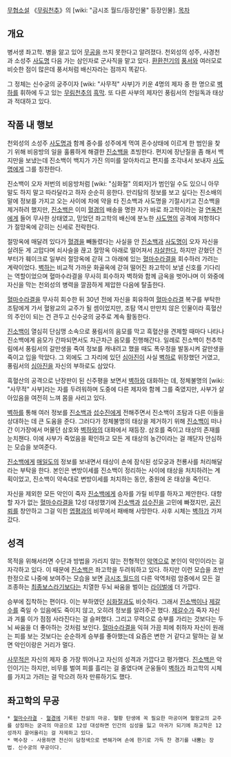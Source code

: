 [[무협소설]] 《[[무림천추]]》의 [wiki: "금시조 월드/등장인물" 등장인물].
[[목차]]
== 개요 ==
병서생 좌고학. 병을 앓고 있어 [[무공]]을 쓰지 못한다고 알려졌다. 천외성의 성주, 사경천과 소성주 [[사도명]] 다음 가는 삼인자로 군사직을 맡고 있다. [[환환전기]]의 [[풍서]]와 여러모로 비슷한 점이 많은데 풍서처럼 배신자라는 점까지 똑같다.

그 정체는 신수궁의 궁주이자 [wiki: "사무적" 사부]가 키운 4명의 제자 중 한 명으로 [[벽하]]를 휘하에 두고 있는 [[무림천추]]의 [[흑막]]. 또 다른 사부의 제자인 풍림서의 천일독과 태상과 적대하고 있다.

== 작품 내 행보 ==
천외성의 소성주 [[사도명]]과 함께 중수를 성주에게 먹여 혼수상태에 이르게 한 범인을 찾기 위해 비응방의 일을 훌륭하게 해결한 [[진소백]]을 초빙한다. 편지에 장난질을 좀 해서 백지만을 보냈는데 진소백이 백지가 가진 의미를 알아차리고 편지를 조각내서 보내자 [[사도명]]에게 그를 칭찬한다.

진소백이 오자 저번의 비응방처럼 [wiki: "심화절" 의뢰자]가 범인일 수도 있으니 아무 말도 하지 말고 따라달라고 하자 순순히 응한다. 만리탐의 정보를 보고 싶다는 진소배의 말에 정보를 가지고 오는 사이에 차에 약을 타 진소백과 사도명을 기절시키고 진소백을 제거하려 했지만, [[진소백]]은 이미 [[혈경]]의 배송을 명한 자가 바로 좌고학이라는 걸 [[연옥천]]에게 들어 무사한 상태였고, 믿었던 좌고학의 배신에 분노한 [[사도명]]의 공격에 저항하다가 절망옥에 갇히는 신세로 전락한다.

절망옥에 매달려 있다가 [[혈경]]을 빼돌렸다는 사실을 안 [[진소백]]과 [[사도명]]이 오자 자신을 살려둔 게 고맙다며 쇠사슬을 끊고 절망옥 아래로 떨어져서 [[자살]]한다, 하지만 갇혔던 건부터가 훼이크로 일부러 절망옥에 갇혀 그 아래에 있는 [[혈마수라결]]을  회수하러 가려는 계략이었다. [[벽하]]는 비교적 가까운 화골옥에 갇혀 떨어진 좌고학이 보낼 신호를 기다리는 역할이었으며 혈마수라결을 무사히 회수하자 벽하와 함께 금옥을 벗어나며 이 와중에 자신을 막는 천외성의 병력을 깔끔하게 제압한 다음에 탈출한다.

[[혈마수라결]]을 무사히 회수한 뒤 30년 전에 자신을 회유하여 [[혈마수라결]] 복구를 부탁한 조탐에게 가서 혈왕교의 교주가 될 셈이었지만, 조탐 역시 만만치 않은 인물이라 흑혈산의 주인이 되는 건 관두고 신수궁의 궁주로 계속 활동한다.

[[진소백]]이 열심히 단심맹 소속으로 풍림서의 음모를 막고 흑혈산을 견제할 때마다 나타나 진소백에게 음모가 간파되면서도 차근차근 음모를 진행해간다. 일례로 진소백이 천추학림에서 풍림서의 갈만생을 죽여 정보를 캐내려고 했을 때도 폭우정을 발동시켜 갈만생을 죽이고 입을 막았다. 그 외에도 그 자리에 있던 [[심아진]]이 사실 [[벽하]]로 위장했던 거였고, 풍림서의 [[심아진]]을 자신의 부하로도 삼았다.

흑혈산의 공격으로 난장판이 된 신주평을 보면서 [[벽하]]와 대화하는 데, 정체불명의 [wiki: "사무적" 사부]라는 자를 두려워하며 도중에 다른 제자와 함께 그를 죽였지만, 사부가 살아있음을 여전히 느껴 몸을 사리고 있다.  

[[벽하]]를 통해 여러 정보를 [[진소백]]과 [[섭수진]]에게 전해주면서 진소백이 조탐과 다른 이들을 상대하는 데 큰 도움을 준다. 그러다가 정체불명의 태상을 제거하기 위해 [[진소백]]이 떠나간 이가장에서 머물던 삼호와 [[벽하]]와의 대화에서 재등장. 삼호를 죽이고 태상의 존재를 눈치챈다. 이에 사부가 죽었음을 확인하고 모든 게 태상의 농간이라는 걸 깨닫자 안심하는 모습을 보여준다.

[[진소백]]에게 [[매일도]]의 정보를 보내면서 태상이 손에 잠식된 성모궁과 천룡사를 처리해달라는 부탁을 한다. 본인은 변방이세를 진소백이 정리하는 사이에 태상을 처치하려는 계획이었고, 진소백이 약속대로 변방이세를 처치하는 동안, 중원에 온 태상을 죽인다.

자신을 제외한 모든 악인이 죽자 [[진소백]]에게 승자를 가릴 비무를 하자고 제안한다. 대항할 자가 없는 [[혈마수라결]]을 12성 대성했기에 [[진소백]]과 [[섭수진]]을 고민에 빠졌지만, [[공진뢰]]를 창안하고 그걸 익힌 [[엽평]]과의 비무에서 패배해 사망한다. 사후 시체는 [[벽하]]가 가져갔다.

== 성격 ==
목적을 위해서라면 수단과 방법을 가리지 않는 전형적인 [[악역]]으로 본인이 악인이라는 걸 자각하고 있다. 이 때문에 [[진소백]]은 좌고학을 두려워하고 있다. 하지만 이런 모습을 초반 한정으로 나중에 보여주는 모습을 보면 [[금시조 월드]]의 다른 악역처럼 암중에서 모든 걸 조종하는 [[최종보스]]라기보다는 치열한 두뇌 싸움을 벌이는 [[라이벌]]에 더 가깝다.

승부에 집착하는 편이다. 이는 부하였던 [[심화절]]과도 비슷하다. 그래서 [[진소백]]이나 [[제갈수]]를 죽일 수 있음에도 죽이지 않고, 오히려 정보를 알려주곤 했다. [[제갈수]]가 죽자 자신과 겨룰 이가 점점 사라진다는 걸 슬퍼했다. 그리고 무력으로 승부를 가리는 것보다는 두뇌 싸움을 더 좋아하는 것처럼 보인다. [[혈마수라결]]을 익혀 가끔 피에 취하자 자신이 원래는 피를 보는 것보다는 순순하게 승부를 좋아했는데 요즘은 변한 거 같다고 말하는 걸 보면 악인이랑은 거리가 멀다.

[[사무적]]은 자신의 제자 중 가장 뛰어나고 자신의 성격과 가깝다고 평가했다. [[진소백]]은 악인이기는 하지만, 비무를 벌여 피를 흘리는 걸 줄였다며 군웅들이 [[벽하]]가 좌고학의 시체를 가지고 가려는 걸 막으려 하자 만류하기도 했다. 

== 좌고학의 무공 ==
 * [[혈마수라결]] - [[혈경]]에 기록된 전설의 마공. 혈황 탄생에 꼭 필요한 마공이며 혈왕교의 교주를 상징하는 궁극의 마공으로 12성 대성하면 인간의 심성을 잃고 마귀가 되기에 좌고학은 12성까지 끌어올리는 걸 자제하고 있다.
 * 벽수장 - 사용하면 전신이 담청색으로 변해가며 손에 한기로 가득 찬 경기를 내뿜는 장법. 신수궁의 무공이다.
